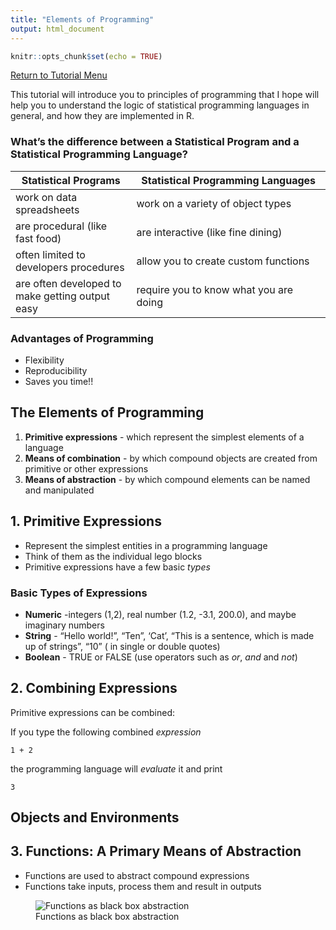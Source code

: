 ```yaml
---
title: "Elements of Programming"
output: html_document
---
```


```r
knitr::opts_chunk$set(echo = TRUE)
```

[Return to Tutorial Menu](https://auqmer.github.io/TutoR/)

This tutorial  will introduce you to principles of programming that I hope will help you to understand the logic of statistical programming languages in general, and how they are implemented in R.

### What's the difference between a **Statistical Program** and a **Statistical Programming Language**?

**Statistical Programs** |  **Statistical Programming Languages** |
-------------------------|----------------------------------------|
 work on data spreadsheets | work on a variety of object types
 are procedural (like fast food) | are interactive (like fine dining)
 often limited to developers procedures | allow you to create custom functions
 are often developed to make getting output easy | require you to know what you are doing

### Advantages of Programming

* Flexibility
* Reproducibility
* Saves you time!!

## The Elements of Programming

1. **Primitive expressions** - which represent the simplest elements of a language
2. **Means of combination** - by which compound objects are created from primitive or other expressions
3. **Means of abstraction** - by which compound elements can be named and manipulated

## 1. Primitive Expressions

* Represent the simplest entities in a programming language
* Think of them as the individual lego blocks
* Primitive expressions have a few basic *types*

### Basic Types of Expressions

* **Numeric** -integers (1,2), real number (1.2, -3.1, 200.0), and maybe imaginary numbers
* **String** - "Hello world!", "Ten", 'Cat', "This is a sentence, which is made up of strings", "10" ( in single or double quotes)
* **Boolean** - TRUE or FALSE (use operators such as *or*, *and* and *not*)

## 2. Combining Expressions

Primitive expressions can be combined:

If you type the following combined *expression*

```
1 + 2
```
the programming language will *evaluate* it and print

```
3
```

## Objects and Environments

## 3. Functions: A Primary Means of Abstraction 

* Functions are used to abstract compound expressions
* Functions take inputs, process them and result in outputs

![Functions as black box abstraction](../figures/blackbox.jpeg)

